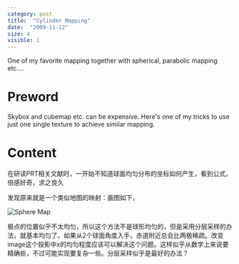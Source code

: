 ```yaml
---
category: post
title:  "Cylinder Mapping"
date:  "2009-11-12"
size: 4
visible: 1
---
```


One of my favorite mapping together with spherical, parabolic mapping etc....

# Preword
Skybox and cubemap etc. can be expensive. Here's one of my tricks to use just one single texture to achieve similar mapping.
# Content

在研读PRT相关文献时，一开始不知道球面均匀分布的坐标如何产生，看到公式，倍感好奇，求之良久


发现原来就是一个类似地图的映射：画图如下，


![Sphere Map](../images/blog/2009/mapping-sphere-cylinder.jpg)


极点的位置似乎不太均匀，所以这个方法不是球形均匀的，但是采用分层采样的办法，就基本均匀了。如果从2个球面角度入手，赤道附近总会比两极稀疏。改变image这个投影中x的均匀程度应该可以解决这个问题。这样似乎从数学上来说要精确些，不过可能实现要复杂一些。分层采样似乎是最好的办法？
